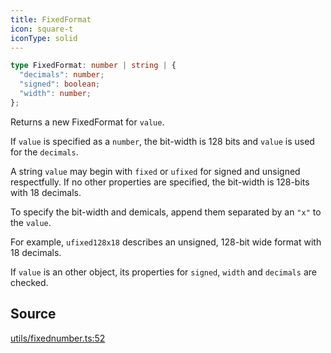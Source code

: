 ```yaml
---
title: FixedFormat
icon: square-t
iconType: solid
---
```


```ts
type FixedFormat: number | string | {
  "decimals": number;
  "signed": boolean;
  "width": number;
};
```

Returns a new FixedFormat for `value`.

If `value` is specified as a `number`, the bit-width is 128 bits and `value` is used for the `decimals`.

A string `value` may begin with `fixed` or `ufixed` for signed and unsigned respectfully. If no other properties are
specified, the bit-width is 128-bits with 18 decimals.

To specify the bit-width and demicals, append them separated by an `"x"` to the `value`.

For example, `ufixed128x18` describes an unsigned, 128-bit wide format with 18 decimals.

If `value` is an other object, its properties for `signed`, `width` and `decimals` are checked.

## Source

[utils/fixednumber.ts:52](https://github.com/dominant-strategies/quais.js/blob/6a6128e5997518521d7c754be869bb860fbe0d6e/src/utils/fixednumber.ts#L52)
